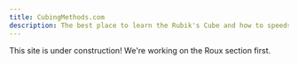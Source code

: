 ```yaml
---
title: CubingMethods.com
description: The best place to learn the Rubik's Cube and how to speedsolve it!
---
```



<Callout emoji="🚧">
This site is under construction! We're working on the Roux section first.
</Callout>

<Cards>
  <Cards.Card
    title="Rubik's Cube Basics"
    href="/basics"
  />
  <Cards.Card
    title="Roux Method guide"
    href="/roux"
  />
  <Cards.Card
    title="ZZ Method guide"
    href="/zz"
  />
  <Cards.Card
    title="Method Development Guide"
    href="/method-dev"
  />
</Cards>